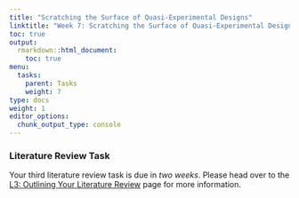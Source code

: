 ```yaml
---
title: "Scratching the Surface of Quasi-Experimental Designs"
linktitle: "Week 7: Scratching the Surface of Quasi-Experimental Designs"
toc: true
output:
  rmarkdown::html_document:
    toc: true
menu:
  tasks:
    parent: Tasks
    weight: 7
type: docs
weight: 1
editor_options: 
  chunk_output_type: console
---
```


### Literature Review Task
Your third literature review task is due in *two weeks*. Please head over to the [L3: Outlining Your Literature Review](/deliverables/03-l3/) page for more information.

